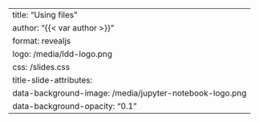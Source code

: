 ---
title: "Using files"
author: "{{< var author >}}"
format: revealjs
logo: /media/ldd-logo.png
css: /slides.css
title-slide-attributes:
    data-background-image: /media/jupyter-notebook-logo.png
    data-background-opacity: "0.1"
---